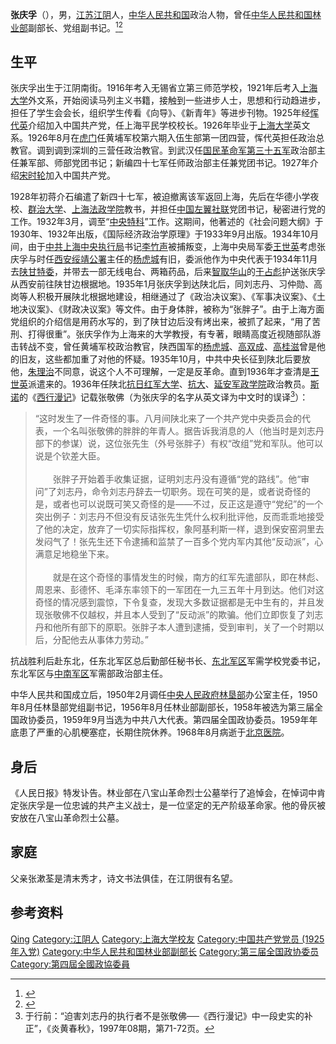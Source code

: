 '''张庆孚'''（{{bd|1901年|8月4日|1968年|8月}}），男，[[江苏|江苏]][[江阴|江阴]]人，[[中华人民共和国|中华人民共和国]]政治人物，曾任[[中华人民共和国林业部|中华人民共和国林业部]]副部长、党组副书记。<ref>{{Cite book|title=中华人民共和国职官志|author=何虎生, 李耀东, 向常福主编|publisher=中国社会出版社|year=2003|isbn=9787800883934|location=北京|pages=}}</ref><ref>{{Cite book|title=无锡名人辞典|author=赵永良主编; 徐暐, 张海保, 徐明明副主编|publisher=南京大学出版社|year=1989|isbn=|location=南京|pages=}}</ref>

== 生平 ==
张庆孚出生于江阴南街。1916年考入无锡省立第三师范学校，1921年后考入[[上海大学|上海大学]]外文系，开始阅读马列主义书籍，接触到一些进步人士，思想和行动趋进步，担任了学生会会长，组织学生传看《向导》、《新青年》等进步刊物。1925年经[[恽代英|恽代英]]介绍加入中国共产党，任上海平民学校校长。1926年毕业于[[上海大学|上海大学]]英文系。1926年8月在[[虎门|虎门]]任黄埔军校第六期入伍生部第一团四营，恽代英担任政治总教官。调到调到深圳的三营任政治教官。到武汉任[[国民革命军第三十五军|国民革命军第三十五军]]政治部主任兼军部、师部党团书记；新编四十七军任师政治部主任兼党团书记。1927年介绍[[宋时轮|宋时轮]]加入中国共产党。

1928年初蒋介石编遣了新四十七军，被迫撤离该军返回上海，先后在华德小学夜校、[[群治大学|群治大学]]、[[上海法政学院|上海法政学院]]教书，并担任[[中国左翼社联|中国左翼社联]]党团书记，秘密进行党的工作。1932年3月，调至“[[中央特科|中央特科]]”工作。这期间，他著述的《社会问题大纲》于1930年、1932年出版，《国际经济政治学原理》于1933年9月出版。1934年10月间，由于[[中共上海中央执行局|中共上海中央执行局]]书记[[李竹声|李竹声]]被捕叛变，上海中央局军委[[王世英|王世英]]考虑张庆孚与时任[[西安绥靖公署|西安绥靖公署]]主任的[[杨虎城|杨虎城]]有旧，委派他作为中央代表于1934年11月去[[陕甘特委|陕甘特委]]，并带去一部无线电台、两箱药品，后来[[智取华山|智取华山]]的[[于占彪|于占彪]]护送张庆孚从西安前往陕甘边根据地。1935年1月张庆孚到达陕北后，同刘志丹、习仲勋、高岗等人积极开展陕北根据地建设，相继通过了《政治决议案》、《军事决议案》、《土地决议案》、《财政决议案》等文件。由于身体胖，被称为“张胖子”。由于上海方面党组织的介绍信是用药水写的，到了陕甘边后没有烤出来，被抓了起来，“用了苦刑、打得很重”。张庆孚作为上海来的大学教授，有专著，眼睛高度近视随部队游击转战不变，曾任黄埔军校政治教官，陕西国军的[[杨虎城|杨虎城]]、[[高双成|高双成]]、[[高桂滋|高桂滋]]曾是他的旧友，这些都加重了对他的怀疑。1935年10月，中共中央长征到陕北后要放他，[[朱理治|朱理治]]不同意，说这个人不可理解，一定是反革命。直到1936年才查清是[[王世英|王世英]]派遣来的。1936年任陕北[[抗日红军大学|抗日红军大学]]、[[抗大|抗大]]、[[延安军政学院|延安军政学院]]政治教员。[[斯诺|斯诺]]的《[[西行漫记|西行漫记]]》记载张敬佛（为张庆孚的名字从英文译为中文时的误译<ref>于行前：“迫害刘志丹的执行者不是张敬佛──《西行漫记》中一段史实的补正”，《炎黄春秋》，1997年08期，第71-72页。</ref>）：
<blockquote>
“这时发生了一件奇怪的事。八月间陕北来了一个共产党中央委员会的代表，一个名叫张敬佛的胖胖的年青人。据告诉我消息的人（他当时是刘志丹部下的参谋）说，这位张先生（外号张胖子）有权“改组”党和军队。他可以说是个钦差大臣。<br />
<br />
　　张胖子开始着手收集证据，证明刘志丹没有遵循“党的路线”。他“审问”了刘志丹，命令刘志丹辞去一切职务。现在可笑的是，或者说奇怪的是，或者也可以说既可笑又奇怪的是——不过，反正这是遵守“党纪”的一个突出例子：刘志丹不但没有反诘张先生凭什么权利批评他，反而乖乖地接受了他的决定，放弃了一切实际指挥权，象阿基利斯一样，退到保安窑洞里去发闷气了！张先生还下令逮捕和监禁了一百多个党内军内其他“反动派”，心满意足地稳坐下来。<br />
<br />
　　就是在这个奇怪的事情发生的时候，南方的红军先遣部队，即在林彪、周恩来、彭德怀、毛泽东率领下的一军团在一九三五年十月到达。他们对这奇怪的情况感到震惊，下令复查，发现大多数证据都是无中生有的，并且发现张敬佛不仅越权，并且本人受到了“反动派”的欺骗。他们立即恢复了刘志丹和他所有部下的原职。张胖子本人遭到逮捕，受到审判，关了一个时期以后，分配他去从事体力劳动。”
</blockquote>

抗战胜利后赴东北，任东北军区总后勤部任秘书长、[[东北军区|东北军区]]军需学校党委书记，东北军区与[[中南军区|中南军区]]军需部政治部主任。

中华人民共和国成立后，1950年2月调任[[中央人民政府林垦部|中央人民政府林垦部]]办公室主任，1950年8月任林垦部党组副书记，1956年8月任林业部副部长，1958年被选为第三届全国政协委员，1959年9月当选为中共八大代表。第四届全国政协委员。1959年年底患了严重的心肌梗塞症，长期住院休养。1968年8月病逝于[[北京医院|北京医院]]。

== 身后 ==
《人民日报》特发讣告。林业部在八宝山革命烈士公墓举行了追悼会，在悼词中肯定张庆孚是一位忠诚的共产主义战士，是一位坚定的无产阶级革命家。他的骨灰被安放在八宝山革命烈士公墓。

== 家庭 ==
父亲张漱荃是清末秀才，诗文书法俱佳，在江阴很有名望。

== 参考资料 ==
{{reflist}}

{{Authority control}}
{{DEFAULTSORT:Zhang张}}
[[Category:张姓|Qing]]
[[Category:江阴人|Category:江阴人]]
[[Category:上海大学校友|Category:上海大学校友]]
[[Category:中国共产党党员_(1925年入党)|Category:中国共产党党员 (1925年入党)]]
[[Category:中华人民共和国林业部副部长|Category:中华人民共和国林业部副部长]]
[[Category:第三届全国政协委员|Category:第三届全国政协委员]]
[[Category:第四屆全國政協委員|Category:第四屆全國政協委員]]